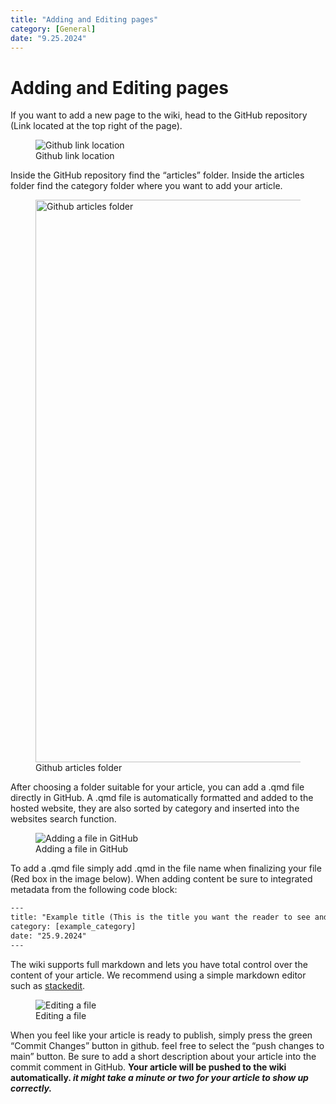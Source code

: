 ```yaml
---
title: "Adding and Editing pages"
category: [General]
date: "9.25.2024"
---
```


# Adding and Editing pages

If you want to add a new page to the wiki, head to the GitHub repository (Link located at the top right of the page).

![Github link location](tutorialimg1.png)

Inside the GitHub repository find the "articles" folder. Inside the articles folder find the category folder where you want to add your article.

![Github articles folder](tutorialimg2.png){fig-align="center" width="900"}

After choosing a folder suitable for your article, you can add a .qmd file directly in GitHub. A .qmd file is automatically formatted and added to the hosted website, they are also sorted by category and inserted into the websites search function.

![Adding a file in GitHub](tutorialimg3.png)

To add a .qmd file simply add .qmd in the file name when finalizing your file (Red box in the image below). When adding content be sure to integrated metadata from the following code block:

``` {#metadata .HTML}
---
title: "Example title (This is the title you want the reader to see and "interact" with)"
category: [example_category]
date: "25.9.2024"
---
```

The wiki supports full markdown and lets you have total control over the content of your article. We recommend using a simple markdown editor such as [stackedit](https://stackedit.io/).

![Editing a file](tutorialimg4.png)

When you feel like your article is ready to publish, simply press the green "Commit Changes" button in github. feel free to select the "push changes to main" button. Be sure to add a short description about your article into the commit comment in GitHub. **Your article will be pushed to the wiki automatically. *it might take a minute or two for your article to show up correctly.***